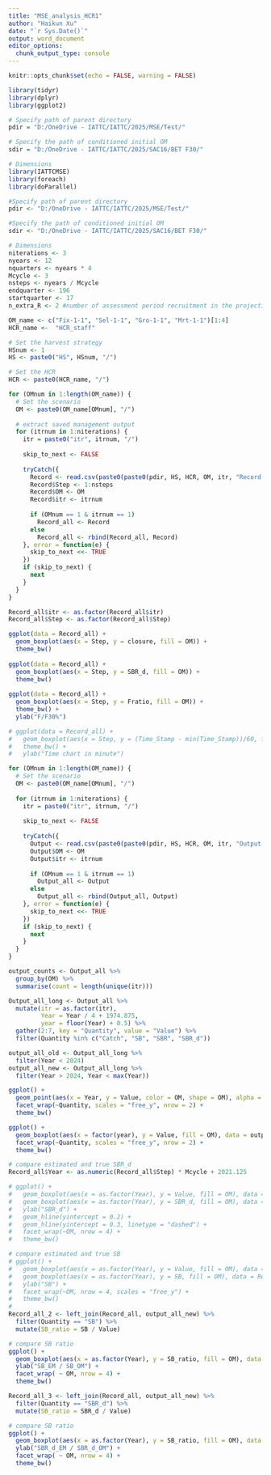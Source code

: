 ```yaml
---
title: "MSE_analysis_HCR1"
author: "Haikun Xu"
date: "`r Sys.Date()`"
output: word_document
editor_options: 
  chunk_output_type: console
---
```


```r
knitr::opts_chunk$set(echo = FALSE, warning = FALSE)
```

```r

library(tidyr)
library(dplyr)
library(ggplot2)

# Specify path of parent directory
pdir = "D:/OneDrive - IATTC/IATTC/2025/MSE/Test/"

# Specify the path of conditioned initial OM
sdir = "D:/OneDrive - IATTC/IATTC/2025/SAC16/BET F30/"

# Dimensions
library(IATTCMSE)
library(foreach)
library(doParallel)

#Specify path of parent directory
pdir <- "D:/OneDrive - IATTC/IATTC/2025/MSE/Test/"

#Specify the path of conditioned initial OM
sdir <- "D:/OneDrive - IATTC/IATTC/2025/SAC16/BET F30/"

# Dimensions
niterations <- 3
nyears <- 12
nquarters <- nyears * 4
Mcycle <- 3
nsteps <- nyears / Mcycle
endquarter <- 196
startquarter <- 17
n_extra_R <- 2 #number of assessment period recruitment in the projection

OM_name <- c("Fix-1-1", "Sel-1-1", "Gro-1-1", "Mrt-1-1")[1:4]
HCR_name <-  "HCR_staff"

# Set the harvest strategy
HSnum <- 1
HS <- paste0("HS", HSnum, "/")

# Set the HCR
HCR <- paste0(HCR_name, "/")
```

```r
for (OMnum in 1:length(OM_name)) {
  # Set the scenario
  OM <- paste0(OM_name[OMnum], "/")
  
  # extract saved management output
  for (itrnum in 1:niterations) {
    itr = paste0("itr", itrnum, "/")
    
    skip_to_next <- FALSE
    
    tryCatch({
      Record <- read.csv(paste0(paste0(pdir, HS, HCR, OM, itr, "Record.csv")))
      Record$Step <- 1:nsteps
      Record$OM <- OM
      Record$itr <- itrnum
      
      if (OMnum == 1 & itrnum == 1)
        Record_all <- Record
      else
        Record_all <- rbind(Record_all, Record)
    }, error = function(e) {
      skip_to_next <<- TRUE
    })
    if (skip_to_next) {
      next
    }
  }
}

Record_all$itr <- as.factor(Record_all$itr)
Record_all$Step <- as.factor(Record_all$Step)

ggplot(data = Record_all) +
  geom_boxplot(aes(x = Step, y = closure, fill = OM)) +
  theme_bw()
  
ggplot(data = Record_all) +
  geom_boxplot(aes(x = Step, y = SBR_d, fill = OM)) +
  theme_bw()
 
ggplot(data = Record_all) +
  geom_boxplot(aes(x = Step, y = Fratio, fill = OM)) +
  theme_bw() +
  ylab("F/F30%")

# ggplot(data = Record_all) +
#   geom_boxplot(aes(x = Step, y = (Time_Stamp - min(Time_Stamp))/60, fill = OM)) +
#   theme_bw() +
#   ylab("Time chart in minute")
```

```r
for (OMnum in 1:length(OM_name)) {
  # Set the scenario
  OM <- paste0(OM_name[OMnum], "/")
  
  for (itrnum in 1:niterations) {
    itr = paste0("itr", itrnum, "/")
    
    skip_to_next <- FALSE
    
    tryCatch({
      Output <- read.csv(paste0(paste0(pdir, HS, HCR, OM, itr, "Output.csv")))
      Output$OM <- OM
      Output$itr <- itrnum
      
      if (OMnum == 1 & itrnum == 1)
        Output_all <- Output
      else
        Output_all <- rbind(Output_all, Output)
    }, error = function(e) {
      skip_to_next <<- TRUE
    })
    if (skip_to_next) {
      next
    }
  }
}

output_counts <- Output_all %>%
  group_by(OM) %>%
  summarise(count = length(unique(itr)))

Output_all_long <- Output_all %>%
  mutate(itr = as.factor(itr),
         Year = Year / 4 + 1974.875,
         year = floor(Year) + 0.5) %>%
  gather(2:7, key = "Quantity", value = "Value") %>%
  filter(Quantity %in% c("Catch", "SB", "SBR", "SBR_d"))

output_all_old <- Output_all_long %>%
  filter(Year < 2024)
output_all_new <- Output_all_long %>%
  filter(Year > 2024, Year < max(Year))

ggplot() +
  geom_point(aes(x = Year, y = Value, color = OM, shape = OM), alpha = 1, data = output_all_new) +
  facet_wrap(~Quantity, scales = "free_y", nrow = 2) +
  theme_bw()

ggplot() +
  geom_boxplot(aes(x = factor(year), y = Value, fill = OM), data = output_all_new) +
  facet_wrap(~Quantity, scales = "free_y", nrow = 2) +
  theme_bw()
```

```r
# compare estimated and true SBR_d
Record_all$Year <- as.numeric(Record_all$Step) * Mcycle + 2021.125

# ggplot() +
#   geom_boxplot(aes(x = as.factor(Year), y = Value, fill = OM), data = output_all_new %>% filter(Quantity == "SBR_d", Year %in% Record_all$Year)) +
#   geom_boxplot(aes(x = as.factor(Year), y = SBR_d, fill = OM), data = Record_all) +
#   ylab("SBR_d") +
#   geom_hline(yintercept = 0.2) +
#   geom_hline(yintercept = 0.3, linetype = "dashed") +
#   facet_wrap(~OM, nrow = 4) +
#   theme_bw()

# compare estimated and true SB
# ggplot() +
#   geom_boxplot(aes(x = as.factor(Year), y = Value, fill = OM), data = output_all_new %>% filter(Quantity == "SB", Year %in% Record_all$Year)) +
#   geom_boxplot(aes(x = as.factor(Year), y = SB, fill = OM), data = Record_all) +
#   ylab("SB") +
#   facet_wrap(~OM, nrow = 4, scales = "free_y") +
#   theme_bw()
# 
Record_all_2 <- left_join(Record_all, output_all_new) %>%
  filter(Quantity == "SB") %>%
  mutate(SB_ratio = SB / Value)

# compare SB ratio
ggplot() +
  geom_boxplot(aes(x = as.factor(Year), y = SB_ratio, fill = OM), data = Record_all_2) +
  ylab("SB_EM / SB_OM") +
  facet_wrap( ~ OM, nrow = 4) +
  theme_bw()

Record_all_3 <- left_join(Record_all, output_all_new) %>%
  filter(Quantity == "SBR_d") %>%
  mutate(SB_ratio = SBR_d / Value)

# compare SB ratio
ggplot() +
  geom_boxplot(aes(x = as.factor(Year), y = SB_ratio, fill = OM), data = Record_all_3) +
  ylab("SBR_d_EM / SBR_d_OM") +
  facet_wrap( ~ OM, nrow = 4) +
  theme_bw()
```